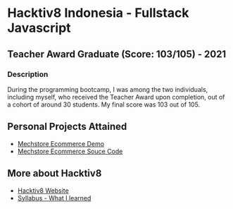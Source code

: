 # Hacktiv8 Indonesia - Fullstack Javascript

## Teacher Award Graduate (Score: 103/105) - 2021

### Description

During the programming bootcamp, I was among the two individuals, including
myself, who received the Teacher Award upon completion, out of a cohort of
around 30 students. My final score was 103 out of 105.

## Personal Projects Attained

- [Mechstore Ecommerce Demo]()
- [Mechstore Ecommerce Souce Code]()

## More about Hacktiv8

- [Hacktiv8 Website]()
- [Syllabus - What I learned]()
